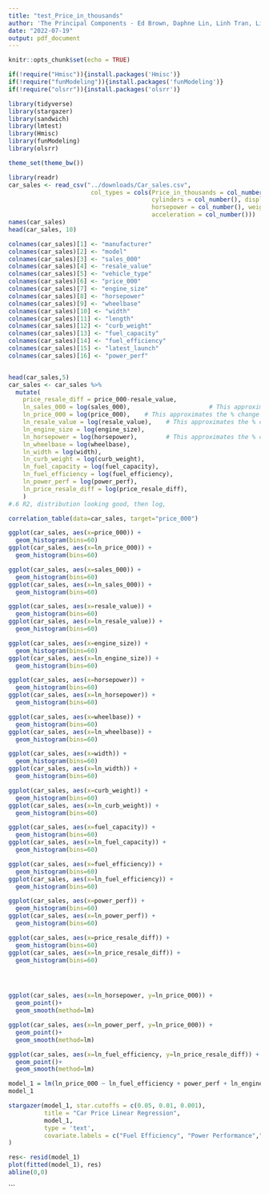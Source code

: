 ```yaml
---
title: "test_Price_in_thousands"
author: 'The Principal Components - Ed Brown, Daphne Lin, Linh Tran, Lisa Wu '
date: "2022-07-19"
output: pdf_document
---
```


```r
knitr::opts_chunk$set(echo = TRUE)
```

```r
if(!require("Hmisc")){install.packages('Hmisc')}
if(!require("funModeling")){install.packages('funModeling')}
if(!require("olsrr")){install.packages('olsrr')}
```
```r

library(tidyverse) 
library(stargazer)
library(sandwich)
library(lmtest)
library(Hmisc)
library(funModeling)
library(olsrr)

theme_set(theme_bw())
```
```r
library(readr) 
car_sales <- read_csv("../downloads/Car_sales.csv", 
                       col_types = cols(Price_in_thousands = col_number(), 
                                        cylinders = col_number(), displacement = col_number(), 
                                        horsepower = col_number(), weight = col_number(), 
                                        acceleration = col_number()))
names(car_sales)
head(car_sales, 10)
```
```r
colnames(car_sales)[1] <- "manufacturer"
colnames(car_sales)[2] <- "model"
colnames(car_sales)[3] <- "sales_000"
colnames(car_sales)[4] <- "resale_value"
colnames(car_sales)[5] <- "vehicle_type"
colnames(car_sales)[6] <- "price_000"
colnames(car_sales)[7] <- "engine_size"
colnames(car_sales)[8] <- "horsepower"
colnames(car_sales)[9] <- "wheelbase"
colnames(car_sales)[10] <- "width"
colnames(car_sales)[11] <- "length"
colnames(car_sales)[12] <- "curb_weight"
colnames(car_sales)[13] <- "fuel_capacity"
colnames(car_sales)[14] <- "fuel_efficiency"
colnames(car_sales)[15] <- "latest_launch"
colnames(car_sales)[16] <- "power_perf"


head(car_sales,5)
car_sales <- car_sales %>%
  mutate(
    price_resale_diff = price_000-resale_value,
    ln_sales_000 = log(sales_000),                      # This approximates the % change in sales
    ln_price_000 = log(price_000),    # This approximates the % change in price
    ln_resale_value = log(resale_value),    # This approximates the % change in resale value
    ln_engine_size = log(engine_size),
    ln_horsepower = log(horsepower),        # This approximates the % change in horsepower
    ln_wheelbase = log(wheelbase),
    ln_width = log(width),
    ln_curb_weight = log(curb_weight),
    ln_fuel_capacity = log(fuel_capacity),
    ln_fuel_efficiency = log(fuel_efficiency),
    ln_power_perf = log(power_perf),
    ln_price_resale_diff = log(price_resale_diff),
    )
#.6 R2, distribution looking good, then log, 
```

```r
correlation_table(data=car_sales, target="price_000")
```

```r
 
ggplot(car_sales, aes(x=price_000)) + 
  geom_histogram(bins=60)
ggplot(car_sales, aes(x=ln_price_000)) + 
  geom_histogram(bins=60)

ggplot(car_sales, aes(x=sales_000)) + 
  geom_histogram(bins=60)
ggplot(car_sales, aes(x=ln_sales_000)) + 
  geom_histogram(bins=60)

ggplot(car_sales, aes(x=resale_value)) + 
  geom_histogram(bins=60)
ggplot(car_sales, aes(x=ln_resale_value)) + 
  geom_histogram(bins=60)

ggplot(car_sales, aes(x=engine_size)) + 
  geom_histogram(bins=60)
ggplot(car_sales, aes(x=ln_engine_size)) + 
  geom_histogram(bins=60)

ggplot(car_sales, aes(x=horsepower)) + 
  geom_histogram(bins=60)
ggplot(car_sales, aes(x=ln_horsepower)) + 
  geom_histogram(bins=60)

ggplot(car_sales, aes(x=wheelbase)) + 
  geom_histogram(bins=60)
ggplot(car_sales, aes(x=ln_wheelbase)) + 
  geom_histogram(bins=60)

ggplot(car_sales, aes(x=width)) + 
  geom_histogram(bins=60)
ggplot(car_sales, aes(x=ln_width)) + 
  geom_histogram(bins=60)

ggplot(car_sales, aes(x=curb_weight)) + 
  geom_histogram(bins=60)
ggplot(car_sales, aes(x=ln_curb_weight)) + 
  geom_histogram(bins=60)

ggplot(car_sales, aes(x=fuel_capacity)) + 
  geom_histogram(bins=60)
ggplot(car_sales, aes(x=ln_fuel_capacity)) + 
  geom_histogram(bins=60)

ggplot(car_sales, aes(x=fuel_efficiency)) + 
  geom_histogram(bins=60)
ggplot(car_sales, aes(x=ln_fuel_efficiency)) + 
  geom_histogram(bins=60)

ggplot(car_sales, aes(x=power_perf)) + 
  geom_histogram(bins=60)
ggplot(car_sales, aes(x=ln_power_perf)) + 
  geom_histogram(bins=60)

ggplot(car_sales, aes(x=price_resale_diff)) + 
  geom_histogram(bins=60)
ggplot(car_sales, aes(x=ln_price_resale_diff)) + 
  geom_histogram(bins=60)




ggplot(car_sales, aes(x=ln_horsepower, y=ln_price_000)) +
  geom_point()+
  geom_smooth(method=lm)

ggplot(car_sales, aes(x=ln_power_perf, y=ln_price_000)) +
  geom_point()+
  geom_smooth(method=lm)

ggplot(car_sales, aes(x=ln_fuel_efficiency, y=ln_price_resale_diff)) +
  geom_point()+
  geom_smooth(method=lm)

```


```r

model_1 = lm(ln_price_000 ~ ln_fuel_efficiency + power_perf + ln_engine_size, data = car_sales)
model_1

stargazer(model_1, star.cutoffs = c(0.05, 0.01, 0.001),
          title = "Car Price Linear Regression",
          model_1,  
          type = 'text',
          covariate.labels = c("Fuel Efficiency", "Power Performance","Engine Size")
)

res<- resid(model_1)
plot(fitted(model_1), res)
abline(0,0)

```
```



